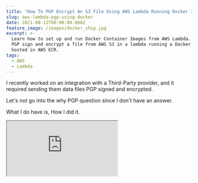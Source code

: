 ```yaml
---
title: "How To PGP Encrypt An S3 File Using AWS Lambda Running Docker Images"
slug: aws-lambda-pgp-using-docker
date: 2021-08-12T00:00:00.000Z
feature_image: /images/docker_ship.jpg
excerpt: >-
  Learn how to set up and run Docker Container Images from AWS Lambda. We will
  PGP sign and encrypt a file from AWS S3 in a lambda running a Docker image
  hosted in AWS ECR.
tags:
  - AWS
  - Lambda
---
```

I recently worked on an integration with a Third-Party provider, and it required sending them data files PGP signed and encrypted.

Let's not go into the why PGP question since I don't have an answer.

What I do have is, How I did it.

<iframe src="https://www.youtube.com/embed/WuKbZATHzVE" />

My team is primarily on AWS Serverless, running everything on Lambda, and wanted to run this PGP Encrypt/Sign job there.

There are a lot of libraries out there for PGP encryption ([PgpCore](https://github.com/mattosaurus/PgpCore), [OpenPGP.js](https://github.com/openpgpjs/openpgpjs) etc.). However, these did not integrate with this third-party provider. Their decryption software seems to work only with the files encrypted using [GnuPG](https://gnupg.org/download/).

It meant more work since we had to run a command-line tool to encrypt and sign a file.

I couldn't get the command-line tool to run on the default language runtimes available (.NET, Node.js), I decided to use Docker and run custom code within that to get this done.

So here's how you can encrypt/sign a file in Amazon S3 using the command-line gpg tool running on AWS Lambda within a Docker Container. I use .NET as my programming language, but I am sure this is very similar to any other programming language.

## Setting up PGP

Before we go any further, let's first understand how PGP works and how to Sign and Encrypt

> [\*Pretty Good Privacy (PGP)](https://en.wikipedia.org/wiki/Pretty_Good_Privacy) is an encryption program that provides cryptographic privacy and authentication for data communication\*

PGP works with a Private/Public key pair. Data sent can either be signed or encrypted or both.

When signing, the Private key of the Sender is used, which can later be verified using the public key of the Sender at the Recipient side.

For encrypting the data, the Sender uses the Recipients Public Key, which can then be decrypted using the Recipient's Private key once they receive it.

To see this in action, first install the [GnuPG tool from here](https://gnupg.org/download/). If you are on Linux or use the [Windows Subsystem for Linux](https://docs.microsoft.com/en-us/windows/wsl/install-win10), you would most likely have this already installed.

<Figure src="/images/gpg_help.jpg" caption="Type in gpg -h to get details and help on how to use the tool." />

To get started using the tool, we need two certificates - for Sender and Recipient.

In a real-world scenario, we will only have access to the other party's public key (Sender or Recipient).

To generate keys, we can use the `gpg --full-gen-key` command, which will ask few more details to create the certificate. You can also save all the options to a file and pass that as an argument using the `--batch` flag.

```bash
gpg --full-gen-key

OR 

gpg --batch --full-gen-key Sender # Certificate parameters in the file named Sender
gpg --batch --full-gen-key Recipient # Certificate parameters in the file named Recipient

```

Here's an example of a file with all the arguments. This is for the `Sender`; you can create one for the Recipient.

```bash
# Sender file

%echo Generating a basic OpenPGP key

Key-Type: RSA

Key-Length: 2048

Subkey-Type: RSA

Subkey-Length: 2048

Name-Real: Sender

Name-Comment: Sender

Name-Email: sender@email.com

Expire-Date: 1y

Passphrase: sender_password
# Do a commit here, so that we can later print "done" :-)

%commit
%echo done

```

The certificates can be exported into private and public key files using the `export` command. You can use this command if you want to share the public key file with the other party.

The below commands exports the Sender certificate. Do the same for the Recipient certificates.

```bash

Export Key
gpg --output sender_public.pgp --armor --export sender@email.com
// Will prompt for paraphrase
gpg --output sender_private.pgp --armor --export-secret-key sender@email.com 

```

To encrypt and sign a plain text file, use the below command, which specifies the Recipient and the sender details, as shown below. It will prompt for the Sender's private key Passphrase (if you haven't noticed, is there in the Sender file we created above, which must be securely stored).

```bash
# Encrypt and Sign

gpg --recipient recipient --encrypt --sign --local-user sender --armor PlainFile.txt

```

By default, the above command creates a file with the same name as the input appended with `.asc` in the end. You can override this if you want.

To decrypt and verify this on the Recipient side, we can use the below command. Since the Recipient certificates are present in my gpg keyring (since I created them on my computer), it automatically picks up the correct certificate.

You can also see the signature public key details in the output below, which verifies the message is not tampered.

```bash
gpg --output TestFile.decrypt.txt --decrypt TestFile.txt.asc

```

<Figure src="/images/gpg_decrypt.jpg" caption="## PGP From .NET Core" />

The [Process](https://docs.microsoft.com/en-us/dotnet/api/system.diagnostics.process?view=net-5.0) class in .NET Core provides access to local and remote processes. It enables you to start and stop local system processes.

It applies to PGP command-line tool as well. Using the below code, I can run the gpg tool with any provided arguments.

The `--homedir` is by default set to _'/tmp_' directory. This is because when running this from within an AWS Lambda Docker image (which we will shortly), this is the only directory [where we have write access.](https://docs.aws.amazon.com/lambda/latest/dg/images-create.html#images-reqs)

```csharp
private const string Root = "/tmp";

private async Task RunGpgExternalProcess(string arguments)
{
    using (System.Diagnostics.Process proc = new System.Diagnostics.Process())
    {
        string result = "";
        proc.StartInfo.FileName = "gpg";
        proc.StartInfo.Arguments = $"--homedir \"{Root}/\" {arguments}";
        proc.StartInfo.UseShellExecute = false;
        proc.StartInfo.RedirectStandardOutput = true;
        proc.StartInfo.RedirectStandardError = true;
        proc.Start();
        result += await proc.StandardOutput.ReadToEndAsync();
        result += await proc.StandardError.ReadToEndAsync();
        proc.WaitForExit();
        logger.LogInformation($"GPG External Process - {result}");
    }
}

```

### Setting up Certificates

To run the pgp, we first need to import the certificates into the environment on which we are running it. In this case, we need to import it into the lambda container where our function will be running.

For demo purposes, I have added the below configuration settings to `appsettings.json`. To store this securely, you can move it to [AWS Parameter Store](https://docs.aws.amazon.com/systems-manager/latest/userguide/systems-manager-parameter-store.html) and [use it from there](https://aws.amazon.com/blogs/developer/net-core-configuration-provider-for-aws-systems-manager/).

```json
"PgpSettings": {
  "SenderUserId": "Sender",
  "RecipientUserId": "Recipient",
  "RecipientPublicKey": "<base64 encoded recipient public key>",
  "SenderPrivateKey": "<base64 encoded sender private key>",
  "SenderPassphrase": "sender_password"
}

```

To import the certificates into the gpg keyring, we first need to make it available on the local disk.

The `SaveCertsToDisk` function decodes the base64 encoded string and writes it into the `*/tmp*' folder. The` ImportCertificatesIntoPgp\` uses the PGP CLI via the External process command and imports the file into the keyring. To import the private key, we specify the Passphrase as well.

Note in this case, I am only importing the Sender's private key (for signing) and the Recipients Public Key (for encrypting). This is very similar to how it will be in a real-world Sender application.

```csharp
private readonly string RecipientPublicKeyFile = $"{Root}/RecipientPublicKey.pgp";
private readonly string SenderPrivateKeyFile = $"{Root}/PrivateKey.pgp";
private readonly string OriginalFile = $"{Root}/Original.csv";
private readonly string OutputFileName = $"{Root}/PGP.csv";

private async Task SaveCertsToDisk()
{
    logger.LogInformation("Saving GPG Certificates Locally");
    string recipientPublicKey = PgpSettings.RecipientPublicKey.Base64Decode();
    string senderPrivateKey = PgpSettings.SenderPrivateKey.Base64Decode();
    await System.IO.File.WriteAllTextAsync(RecipientPublicKeyFile, recipientPublicKey);
    await System.IO.File.WriteAllTextAsync(SenderPrivateKeyFile, senderPrivateKey);
    logger.LogInformation("Saved GPG Certificates Locally");
}

private async Task ImportCertificatesIntoPgp()
{
    logger.LogInformation("Importing Certificates into pgp keyring");
    string passphrase = PgpSettings.SenderPassphrase;
    await RunGpgExternalProcess( // Import Private Key into Key Ring
        $"--passphrase \"{passphrase}\" --import {SenderPrivateKeyFile}");
    await RunGpgExternalProcess( // Import Public Key into Key Ring
        $"--import {RecipientPublicKeyFile}"); 
    logger.LogInformation("Imported Certificates into pgp keyring");
}

```

### Encrypt And Sign

Let's put this all together. The `Convert` function takes in the un-encrypted file content as `byte[]` and passes it to the `PgpEncryptAndSign` function.

The code below writes the content into a local file (again inside the _/tmp_ folder) to make the file locally available.

With all the certificates imported into the gpg keyring, we can now use the `--encrypt` and `--sign` method to encrypt the original file. It returns the encrypted content as `byte[]`.

```json
public async Task<byte[]> Convert(byte[] fileContent)
{
    await SaveCertsToDisk();
    await ImportCertificatesIntoPgp();
    return await PgpEncryptAndSign(fileContent);
}

private async Task<byte[]> PgpEncryptAndSign(byte[] fileContent)
{
    logger.LogInformation("Starting PGP EncryptAndSign File Contents");
    var senderUserId = PgpSettings.SenderUserId;
    var recipientUserId = PgpSettings.RecipientUserId;
    var passphrase = PgpSettings.SenderPassphrase;
    await System.IO.File.WriteAllBytesAsync(OriginalFile, fileContent);
    await RunGpgExternalProcess(
        $"--no-tty --trust-model always --batch --passphrase {passphrase} --recipient {recipientUserId} --encrypt --sign --local-user {senderUserId} --armor -o {OutputFileName} {OriginalFile}");
    return await System.IO.File.ReadAllBytesAsync(OutputFileName);
}

```

### Function Handler

I used the Visual Studio Toolkit to create the AWS Lambda project and selected the Simple S3 Function Blueprint template. It sets up a basic template to react to S3 events.

<BlogLink
  href="/blog/aws-lambda-net-core"
  title="AWS Lambda For The .NET Developer: How To Easily Get Started"
  description="Learn how to get started with AWS Lambda with .NET Core by building out a simple function and deploying to AWS. We will also see how to set up local development environment using the AWS Toolkit."
  authorImage="/images/favicon.ico"
  authorName="Rahul Nath"
  authorTitle="Rahul Pulikkot Nath"
  featureImage="/images/aws_lambda.jpg"
/>

The `FunctionHandler` method handles `S3Event`, raised based on the events that we listen to on the Lambda (will be set up later when we deploy to Lambda). We first read the file's contents, encrypt it using PGP and upload it back into an S3 bucket (conventionally named with an _'-encrypted_' at the end).

```csharp
public async Task FunctionHandler(S3Event evnt, ILambdaContext context)
{
    var s3Event = evnt.Records?[0].S3;
    if (s3Event == null) return;
    var bucketName = s3Event.Bucket.Name;
    var fileName = s3Event.Object.Key;
    try
    {
        Console.WriteLine($"New File {bucketName} {fileName}");
        var byteContent = await ReadFileContent(bucketName, fileName);
        var encryptedFileContents = await cryptoService.Convert(byteContent);
        await SaveEncryptedFile(
                        $"{bucketName}-encrypted", fileName, encryptedFileContents);
        Console.WriteLine("File Successfully encrypted and saved");
    }
    catch (Exception e)
    {
       // Log and handle
    }
}

```

## Setting up Docker Image

To create a Docker image, we can use the [base image available from Amazon for .NET Lambda functions](https://docs.aws.amazon.com/lambda/latest/dg/csharp-image.html). The high-level steps to create a package are [available here](https://docs.aws.amazon.com/lambda/latest/dg/images-create.html#images-create-from-base) for reference.

The below _Dockerfile_ uses the base image from the public ECR repository, builds and publishes our project, and packages the assemblies into the `/var/task` folder within the docker image.

The `CMD` instructs the details to the `FunctionHandler` and is the entry point for our Lambda Function.

```docker

FROM public.ecr.aws/lambda/dotnet:core3.1 AS base  
  

FROM mcr.microsoft.com/dotnet/sdk:3.1 as build  

WORKDIR /src  

COPY ["AWSLambdaS3.csproj", "base/"]  

RUN dotnet restore "base/AWSLambdaS3.csproj"  
  

WORKDIR "/src"  

COPY . .  

RUN dotnet build "AWSLambdaS3.csproj" --configuration Release --output /app/build  
  

FROM build AS publish  

RUN dotnet publish "AWSLambdaS3.csproj" \  
            --configuration Release \
            --framework netcoreapp3.1 \
            --self-contained false \   
            --output /app/publish
  

FROM base AS final  

WORKDIR /var/task  

COPY --from=publish /app/publish .  

CMD ["AWSLambdaS3::AWSLambdaS3.Function::FunctionHandler"]

```

## Packaging & Publishing - Manually

### Publish To ECR

AWS Lambda uses docker images from ECR.

_Amazon Elastic Container Registry ([Amazon ECR](https://aws.amazon.com/ecr/)) is a fully managed container registry that makes it easy to store, manage, share, and deploy your container images and artifacts anywhere._

Head over to your AWS console (or use the AWS CLI) to create a new repository. The Lambda function and the ECR registry repository must be under the same account.

Below I have created '_rahulpnath-test_' repository, with all the default options selected on create.

<Figure src="/images/aws_lambda_docker_ecr.jpg" caption="To upload images to this repository, click the '_View push commands_' button to see the commands." />

It logs into our private ECR repository using the AWS CLI, and then builds, tags, and pushes the image to the repository.

You can find more details about it [here](https://docs.aws.amazon.com/AmazonECR/latest/userguide/getting-started-cli.html).

```bash
aws ecr get-login-password --region ap-southeast-2 | docker login --username AWS --password-stdin 189107071895.dkr.ecr.ap-southeast-2.amazonaws.com
docker build -t rahulpnath-test .
docker tag rahulpnath-test:latest 189107071895.dkr.ecr.ap-southeast-2.amazonaws.com/rahulpnath-test:latest
docker push 189107071895.dkr.ecr.ap-southeast-2.amazonaws.com/rahulpnath-test:latest

```

If you get an _ERROR \[internal\] load metadata for public.ecr.aws/lambda/dotnet:core3.1, with a 40 Forbidden,_ you have to [login to the public repository](https://docs.aws.amazon.com/AmazonECR/latest/public/public-registries.html#public-registry-auth) as well.

```bash
aws ecr-public get-login-password --region us-east-1 | docker login --username AWS --password-stdin public.ecr.aws

```

Once all the above steps are done, you can see there is a new image in the repository that we just created.

<Figure src="/images/aws_lambda_docker_ecr_image.jpg" caption="## Publish To Lambda" />

Finally, let's publish the Lambda.

Under the AWS Lambda section in the web console, click the Create Function and choose the 'Container Image' option.

Give the function a name and select the Container image using the 'Browse Images' button. For now, let's leave all the other options as default and click 'Create function'.

![Create new AWS Lambda function using Container Image](/images/aws_lambda_container_image.jpg)

We need two S3 buckets, that we can create the S3 section under the same account/region. The bucket name follows the convention (one ends with '-encrypted') and has all the default options set.

<Figure src="/images/aws_lambda_docker_s3.jpg" caption="### Setup IAM Permissions and Lambda Trigger" />

We need to give the AWS Lambda access to read from the S3 buckets and set a trigger to run the lambda function any time a new file is uploaded to the _PGP-docker_ S3 bucket.

Under '_Configuration → Permissions_', we can update the IAM Execution role to give the relevant permissions to read and update S3 buckets.

Clicking the role name (_lambda-PGP-docker-role-lmz5g2g0_ link in the below example), takes you to the IAM Management Console, where these can be modified.

![AWS Lambda Permissions configuration](/images/aws_lambda_permissions.jpg)

We will '_Add Inline Policy_', using the button under the permissions tab in IAM Console for this example. It brings up the below page, where we can select the S3 service and specify the permissions required.

In our example, we need to Get and Put a file from S3, so I have added GetObject and PutObject permissions. I have also explicitly restricted the access to the specific 2 S3 resources and all objects inside it (_arn:aws:s3:::pgp-docker/_\* and \*arn:aws:s3:::pgp-docker-encrypted/\*\*)

![Add permissions to Lambda to access specific S3 buckets to read/write](/images/aws_lambda_s3_iam_permissions.jpg)

To trigger the lambda function any time a file is uploaded in the _PGP-docker_ S3 _, 'Add Trigger'_ from the lambda page Configuration → Triggers option.

It gives the below options to again select a trigger source (in this case, S3) and specific the bucket details and type of events that must trigger the lambda function.

Since we want to encrypt the file any time a new one is added to the bucket, I have registered for the PUT event type.

<Figure src="/images/aws_lambda_s3_trigger.jpg" caption="### Lambda Timeout" />

While putting this post together, I wasted over 2 hours because of this one tiny setting.

By default, a new lambda created has a timeout of 3 seconds. This is small, and most likely, our lambda function here will timeout.  I did not notice the timeout message in the CloudWatch logs and spent hours debugging the issue.

So make sure to update this to a larger value so that we have enough time to read, PGP encrypts and uploads back the file to S3.

We can update the timeout under _Configuration → General Configuration_

<Figure src="/images/aws_labda_timeout.jpg" caption="## Packaging & Publishing - Visual Studio" />

With AWS Toolkit installed, you can skip most of the above steps and directly publish from Visual Studio. Right-click on the Lambda function project and choose the 'Publish to AWS Lambda...' option.

Choose Package Type to 'Image' to indicate Lambda function is to be deployed a Docker Image.

Provide the details from the ECR Repository and image tag.

![Publish AWS Lambda Docker container image from Visual Studio AWS Toolkit](/images/aws_lambda_docker_publish_visual_studio.jpg)

In the following dialog, select the appropriate IAM Role (below I have selected AWSLambdaExecute, which gives access to read/write from S3 buckets). Note the timeout, in this case, is automatically set to 120 seconds.

![Publish AWS Lambda Docker container image advanced settings from Visual Studio AWS Toolkit](/images/aws_lambda_docker_publish_visual_studio_advanced_settings.jpg)

Hitting Upload will trigger a docker build (using the Dockerfile in the repository), push it up to ECR, and use the new image to set up the lambda function. All of this is done by Visual Studio for us.

Once done, we need to set up the right triggers for the function (as we did in the manual step).

In a real-world application, I would set up a build-deploy pipeline instead of Manual or deploy from VS. But that is a topic for another blog post.

With all that setup, it's time to upload our first file to the S3 bucket.  Since the Lambda is set to trigger on a PUT, it will automatically invoke our lambda function, run using the docker image from ECR and upload the file to the second S3 bucket.

Any changes made to the docker image must be built and pushed to the ECR as a new image. You can then _Deploy new image_ from  \*\*the lambda function.

I hope this helps you set up PGP encryption of a file from an S3 bucket using Lambda and a Docker image.

You can find the full [source code here](https://github.com/rahulpnath/Blog/tree/master/AWSLambdaPGPDocker).

**References:**

-   [Deploy .NET Lambda Functions As Containers](https://www.c-sharpcorner.com/article/deploy-net-lambda-functions-as-containers/)
-   [.NET 5 AWS Lambda Support with Container Images](https://aws.amazon.com/blogs/developer/net-5-aws-lambda-support-with-container-images/)

Photo by [Ian Taylor](https://unsplash.com/@carrier_lost?utm_source=unsplash&utm_medium=referral&utm_content=creditCopyText) on [Unsplash](https://unsplash.com/s/photos/docker?utm_source=unsplash&utm_medium=referral&utm_content=creditCopyText)
